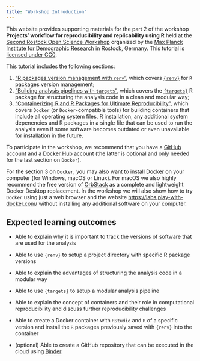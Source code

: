 ```yaml
---
title: "Workshop Introduction"
---
```


This website provides supporting materials for the part 2 of the workshop **Projects’ workflow for reproducibility and replicability using R** held at the [Second Rostock Open Science Workshop](https://www.demogr.mpg.de/en/news_events_6123/calendar_1921/second_rostock_open_science_workshop_13282){target="_blank"} organized by the [Max Planck Institute for Demographic Research](https://demogr.mpg.de/){target="_blank"} in Rostock, Germany. This tutorial is [licensed under CC0](license.qmd).

This tutorial includes the following sections:

1. ["R packages version management with `renv`"](1-r-packages.qmd), which covers [`{renv}`](https://rstudio.github.io/renv/){target="_blank"} for `R` packages version management;
2. ["Building analysis pipelines with `targets`"](2-analysis-pipeline.qmd), which covers the [`{targets}`](https://docs.ropensci.org/targets/){target="_blank"} R package for structuring the analysis code in a clean and modular way;
3. ["Containerizing R and R Packages for Ultimate Reproducibility"](3-containers.qmd), which covers `Docker` (or `Docker`-compatible tools) for building containers that include all operating system files, R installation, any additional system depenencies and R packages in a single file that can be used to run the analysis even if some software becomes outdated or even unavailable for installation in the future.

To participate in the workshop, we recommend that you have a [GitHub](https://github.com/){target="_blank"} account and a [Docker Hub](https://hub.docker.com/){target="_blank"} account (the latter is optional and only needed for the last section on `Docker`).

For the section 3 on `Docker`, you may also want to install [Docker](https://docs.docker.com/get-docker/){target="_blank"} on your computer (for Windows, macOS or Linux). For macOS we also highly recommend the free version of [OrbStack](https://orbstack.dev/download){target="_blank"} as a complete and lightweight Docker Desktop replacement. In the workshop we will also show how to try `Docker` using just a web browser and the website [https://labs.play-with-docker.com/](https://labs.play-with-docker.com/){target="_blank"} without installing any additional software on your computer.

## Expected learning outcomes

- Able to explain why it is important to track the versions of software that are used for the analysis

- Able to use `{renv}` to setup a project directory with specific R package versions

- Able to explain the advantages of structuring the analysis code in a modular way

- Able to use `{targets}` to setup a modular analysis pipeline

- Able to explain the concept of containers and their role in computational reproducibility and discuss further reproducibility challenges

- Able to create a Docker container with `RStudio` and `R` of a specific version and install the `R` packages previously saved with `{renv}` into the container

- (optional) Able to create a GitHub repository that can be executed in the cloud using [Binder](https://mybinder.org/){target="_blank"}
